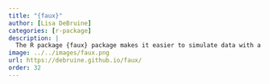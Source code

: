 ```yaml
---
title: "{faux}"
author: [Lisa DeBruine]
categories: [r-package]
description: |
  The R package {faux} package makes it easier to simulate data with a specified structure. <img src="http://cranlogs.r-pkg.org/badges/grand-total/faux?color=467AAC">
image: ../../images/faux.png
url: https://debruine.github.io/faux/
order: 32
---
```


